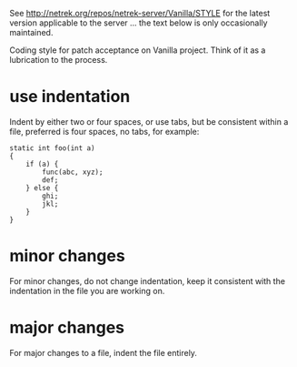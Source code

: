 See http://netrek.org/repos/netrek-server/Vanilla/STYLE for the latest version applicable to the server ... the text below is only occasionally maintained.

Coding style for patch acceptance on Vanilla project.  Think of it as a lubrication to the process.

= use indentation =
Indent by either two or four spaces, or use tabs, but be consistent within a file, preferred is four spaces, no tabs, for example:
 static int foo(int a)
 {
     if (a) {
         func(abc, xyz);
         def;
     } else {
         ghi;
         jkl;
     }
 }
= minor changes =
For minor changes, do not change indentation, keep it consistent with the indentation in the file you are working on.
= major changes =
For major changes to a file, indent the file entirely.